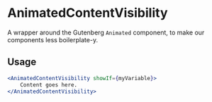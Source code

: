 
<Meta of={ComponentData} name='About' />

# AnimatedContentVisibility

A wrapper around the Gutenberg `Animated` component, to make our components less boilerplate-y.

## Usage

```jsx
<AnimatedContentVisibility showIf={myVariable}>
	Content goes here.
</AnimatedContentVisibility>
```
